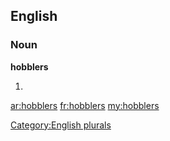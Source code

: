 ==English==

===Noun===
'''hobblers'''

# {{plural of|[[hobbler]]}}

[[Category:English plurals]]

[[ar:hobblers]]
[[fr:hobblers]]
[[my:hobblers]]